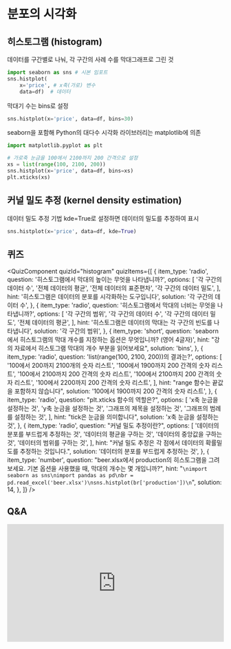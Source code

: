 # 분포의 시각화

## 히스토그램 (histogram)

데이터를 구간별로 나눠, 각 구간의 사례 수를 막대그래프로 그린 것

```python
import seaborn as sns # 시본 임포트
sns.histplot(
    x='price', # x축(가로) 변수
    data=df)  # 데이터
```


막대기 수는 bins로 설정
```python
sns.histplot(x='price', data=df, bins=30)
```

seaborn을 포함해 Python의 대다수 시각화 라이브러리는 matplotlib에 의존

```python
import matplotlib.pyplot as plt

# 가로축 눈금을 100에서 2100까지 200 간격으로 설정
xs = list(range(100, 2100, 200))
sns.histplot(x='price', data=df, bins=xs)
plt.xticks(xs)
```

## 커널 밀도 추정 (kernel density estimation)

데이터 밀도 추정 기법
kde=True로 설정하면 데이터의 밀도를 추정하여 표시

```python
sns.histplot(x='price', data=df, kde=True)
```


## 퀴즈


<QuizComponent quizId="histogram" quizItems={[
    {
        item_type: 'radio',
        question: '히스토그램에서 막대의 높이는 무엇을 나타냅니까?',
        options: [
            '각 구간의 데이터 수',
            '전체 데이터의 평균',
            '전체 데이터의 표준편차',
            '각 구간의 데이터 밀도',
        ],
        hint: '히스토그램은 데이터의 분포를 시각화하는 도구입니다',
        solution: '각 구간의 데이터 수',
    },
    {
        item_type: 'radio',
        question: '히스토그램에서 막대의 너비는 무엇을 나타냅니까?',
        options: [
            '각 구간의 범위',
            '각 구간의 데이터 수',
            '각 구간의 데이터 밀도',
            '전체 데이터의 평균',
        ],
        hint: '히스토그램은 데이터의 막대는 각 구간의 빈도를 나타냅니다',
        solution: '각 구간의 범위',
    },
    {
        item_type: 'short',
        question: 'seaborn에서 히스토그램의 막대 개수를 지정하는 옵션은 무엇입니까? (영어 4글자)',
        hint: "강의 자료에서 히스토그램 막대의 개수 부분을 읽어보세요",
        solution: 'bins',
    },
    {
        item_type: 'radio',
        question: 'list(range(100, 2100, 200))의 결과는?',
        options: [
            '100에서 200까지 2100개의 숫자 리스트',
            '100에서 1900까지 200 간격의 숫자 리스트',
            '100에서 2100까지 200 간격의 숫자 리스트',
            '100에서 2100까지 200 간격의 숫자 리스트',
            '100에서 2200까지 200 간격의 숫자 리스트',
        ],
        hint: "range 함수는 끝값을 포함하지 않습니다",
        solution: '100에서 1900까지 200 간격의 숫자 리스트',
    },
    {
        item_type: 'radio',
        question: "plt.xticks 함수의 역할은?",
        options: [
            'x축 눈금을 설정하는 것',
            'y축 눈금을 설정하는 것',
            '그래프의 제목을 설정하는 것',
            '그래프의 범례를 설정하는 것',
        ],
        hint: "tick은 눈금을 의미합니다",
        solution: 'x축 눈금을 설정하는 것',
    },
    {
        item_type: 'radio',
        question: "커널 밀도 추정이란?",
        options: [
            '데이터의 분포를 부드럽게 추정하는 것',
            '데이터의 평균을 구하는 것',
            '데이터의 중앙값을 구하는 것',
            '데이터의 범위를 구하는 것',
        ],
        hint: "커널 밀도 추정은 각 점에서 데이터의 확률밀도를 추정하는 것입니다.",
        solution: '데이터의 분포를 부드럽게 추정하는 것',
    },
    {
        item_type: 'number',
        question: "beer.xlsx에서 production의 히스토그램을 그려보세요. 기본 옵션을 사용했을 때, 막대의 개수는 몇 개입니까?",
        hint: "```\nimport seaborn as sns\nimport pandas as pd\nbr = pd.read_excel('beer.xlsx')\nsns.histplot(br['production'])\n```",
        solution: 14,
    },
]} />



## Q&A
<iframe src="https://tally.so/embed/wbOOKg?alignLeft=1&hideTitle=1&transparentBackground=1&dynamicHeight=0" loading="lazy" width="100%" height="274" frameborder="0" marginheight="0" marginwidth="0" title="Q&A"></iframe>
